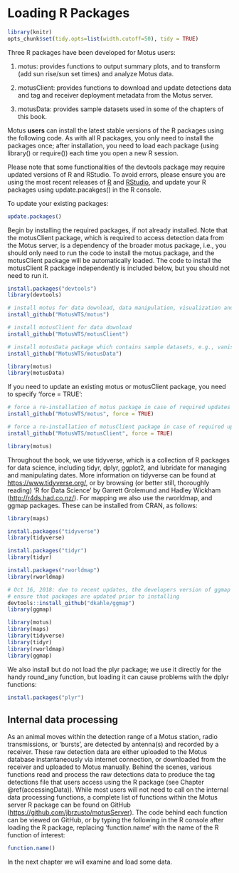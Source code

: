# Loading R Packages {#loadingPackages}
```r

library(knitr)
opts_chunk$set(tidy.opts=list(width.cutoff=50), tidy = TRUE)

```

Three R packages have been developed for Motus users:

1. motus: provides functions to output summary plots, and to transform (add sun rise/sun set times) and analyze Motus data.

2. motusClient: provides functions to download and update detections data and tag and receiver deployment metadata from the Motus server.

3. motusData: provides sample datasets used in some of the chapters of this book.

Motus **users** can install the latest stable versions of the R packages using the following code. As with all R packages, you only need to install the packages once; after installation, you need to load each package (using library() or require()) each time you open a new R session. 

Please note that some functionalities of the devtools package may require updated versions of R and RStudio. To avoid errors, please ensure you are using the most recent releases of [R](https://www.r-project.org/) and [RStudio](https://www.rstudio.com/products/RStudio/), and update your R packages using update.pacakges() in the R console.

To update your existing packages:

```r

update.packages()                         

```

Begin by installing the required packages, if not already installed. Note that the motusClient package, which is required to access detection data from the Motus server, is a dependency of the broader motus package, i.e., you should only need to run the code to install the motus package, and the motusClient package will be automatically loaded. The code to install the motusClient R package independently is included below, but you should not need to run it.

```r

install.packages("devtools")
library(devtools)

# install motus for data download, data manipulation, visualization and analysis
install_github("MotusWTS/motus")

# install motusClient for data download
install_github("MotusWTS/motusClient")

# install motusData package which contains sample datasets, e.g., vanishBearing used in Chapter 7
install_github("MotusWTS/motusData")

library(motus)
library(motusData)

```

If you need to update an existing motus or motusClient package, you need to specify 'force = TRUE':
```r
# force a re-installation of motus package in case of required updates
install_github("MotusWTS/motus", force = TRUE)

# force a re-installation of motusClient package in case of required updates
install_github("MotusWTS/motusClient", force = TRUE)

library(motus)

```

Throughout the book, we use tidyverse, which is a collection of R packages for data science, including tidyr, dplyr, ggplot2, and lubridate for managing and manipulating dates. More information on tidyverse can be found at <https://www.tidyverse.org/>, or by browsing (or better still, thoroughly reading) 'R for Data Science' by Garrett Grolemund and Hadley Wickham (<http://r4ds.had.co.nz/>). For mapping we also use the rworldmap, and ggmap packages.  These can be installed from CRAN, as follows:

```r

library(maps)

install.packages("tidyverse")
library(tidyverse)

install.packages("tidyr")
library(tidyr)

install.packages("rworldmap")
library(rworldmap)

# Oct 16, 2018: due to recent updates, the developers version of ggmap must be used
# ensure that packages are updated prior to installing
devtools::install_github("dkahle/ggmap")
library(ggmap)
```
```r
library(motus)
library(maps)
library(tidyverse)
library(tidyr)
library(rworldmap)
library(ggmap)

```
We also install but do not load the plyr package; we use it directly for the handy round_any function, but loading it can cause problems with the dplyr functions:

```r

install.packages("plyr")

```

## Internal data processing {#internalProcessing}

As an animal moves within the detection range of a Motus station, radio transmissions, or 'bursts', are detected by antenna(s) and recorded by a receiver. These raw detection data are either uploaded to the Motus database instantaneously via internet connection, or downloaded from the receiver and uploaded to Motus manually. Behind the scenes, various functions read and process the raw detections data to produce the tag detections file that users access using the R package (see Chapter \@ref(accessingData)). While most users will not need to call on the internal data processing functions, a complete list of functions within the Motus server R package can be found on GitHub (<https://github.com/jbrzusto/motusServer>). The code behind each function can be viewed on GitHub, or by typing the following in the R console after loading the R package, replacing 'function.name' with the name of the R function of interest:

```r

function.name() 

```

In the next chapter we will examine and load some data.